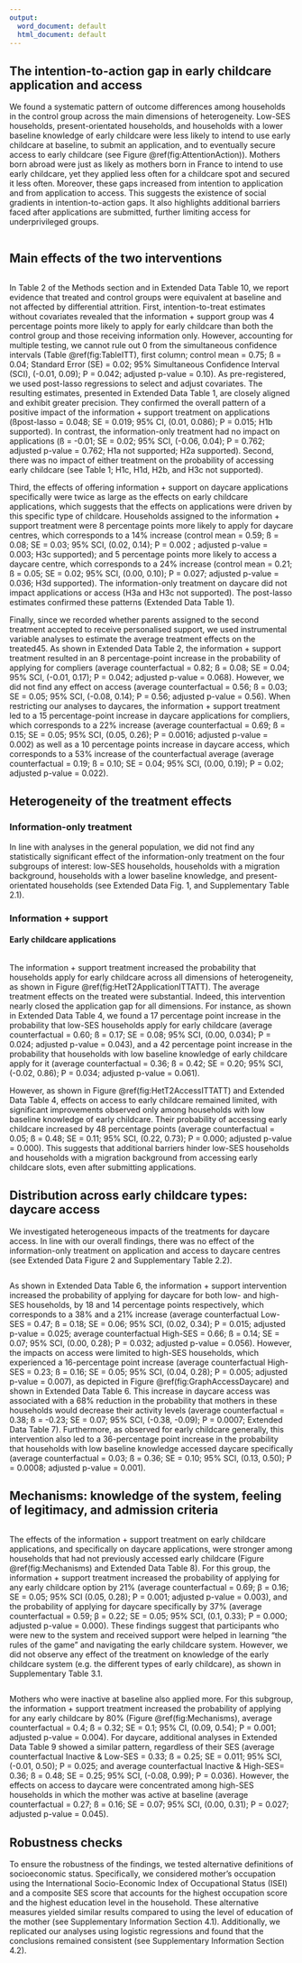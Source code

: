 ```yaml
---
output:
  word_document: default
  html_document: default
---
```




## The intention-to-action gap in early childcare application and access

We found a systematic pattern of outcome differences among households in the control group across the main dimensions of heterogeneity. Low-SES households, present-orientated households, and households with a lower baseline knowledge of early childcare were less likely to intend to use early childcare at baseline, to submit an application, and to eventually secure access to early childcare (see Figure \@ref(fig:AttentionAction)). Mothers born abroad were just as likely as mothers born in France to intend to use early childcare, yet they applied less often for a childcare spot and secured it less often. Moreover, these gaps increased from intention to application and from application to access. This suggests the existence of social gradients in intention-to-action gaps.  It also highlights additional barriers faced after applications are submitted, further limiting access for underprivileged groups.


```r
```


## Main effects of the two interventions

```r
```

In Table 2 of the Methods section and in Extended Data Table 10, we report evidence that treated and control groups were equivalent at baseline and not affected by differential attrition. First, intention-to-treat estimates without covariates revealed that the information + support group was 4 percentage points more likely to apply for early childcare than both the control group and those receiving information only. However, accounting for multiple testing, we cannot rule out 0 from the simultaneous confidence intervals (Table \@ref(fig:TableITT), first column; control mean = 0.75; ß = 0.04; Standard Error (SE) = 0.02; 95% Simultaneous Confidence Interval (SCI), (-0.01, 0.09); P = 0.042; adjusted p-value = 0.10). As pre-registered, we used post-lasso regressions to select and adjust covariates. The resulting estimates, presented in Extended Data Table 1, are closely aligned and exhibit greater precision. They confirmed the overall pattern of a positive impact of the information + support treatment on applications (ßpost-lasso = 0.048; SE = 0.019; 95% CI, (0.01, 0.086); P = 0.015; H1b supported). In contrast, the information-only treatment had no impact on applications (ß = -0.01; SE = 0.02; 95% SCI, (-0.06, 0.04); P = 0.762; adjusted p-value = 0.762; H1a not supported; H2a supported). Second, there was no impact of either treatment on the probability of accessing early childcare (see Table 1; H1c, H1d, H2b, and H3c not supported).

Third, the effects of offering information + support on daycare applications specifically were twice as large as the effects on early childcare applications, which suggests that the effects on applications were driven by this specific type of childcare. Households assigned to the information + support treatment were 8 percentage points more likely to apply for daycare centres, which corresponds to a 14% increase (control mean = 0.59; ß = 0.08;  SE = 0.03; 95% SCI, (0.02, 0.14); P = 0.002 ; adjusted p-value = 0.003; H3c supported); and 5 percentage points more likely to access a daycare centre, which corresponds to a 24% increase (control mean = 0.21; ß = 0.05;  SE = 0.02; 95% SCI, (0.00, 0.10); P = 0.027; adjusted p-value = 0.036; H3d supported). The information-only treatment on daycare did not impact applications or access (H3a and H3c not supported). The post-lasso estimates confirmed these patterns (Extended Data Table 1).

Finally, since we recorded whether parents assigned to the second treatment accepted to receive personalised support, we used instrumental variable analyses to estimate the average treatment effects on the treated45. As shown in Extended Data Table 2, the information + support treatment resulted in an 8 percentage-point increase in the probability of applying for compliers (average counterfactual = 0.82; ß = 0.08; SE = 0.04; 95% SCI, (-0.01, 0.17); P = 0.042; adjusted p-value = 0.068). However, we did not find any effect on access (average counterfactual = 0.56; ß = 0.03; SE = 0.05; 95% SCI, (-0.08, 0.14); P = 0.56; adjusted p-value = 0.56). When restricting our analyses to daycares, the information + support treatment led to a 15 percentage-point increase in daycare applications for compliers, which corresponds to a 22% increase (average counterfactual = 0.69; ß = 0.15;  SE = 0.05; 95% SCI, (0.05, 0.26); P = 0.0016; adjusted p-value  = 0.002) as well as a 10 percentage points increase in daycare access, which corresponds to a 53% increase of the counterfactual average (average counterfactual = 0.19; ß = 0.10;  SE = 0.04; 95% SCI, (0.00, 0.19); P = 0.02; adjusted p-value = 0.022). 


##  Heterogeneity of the treatment effects

### Information-only treatment

In line with analyses in the general population, we did not find any statistically significant effect of the information-only treatment on the four subgroups of interest: low-SES households, households with a migration background, households with a lower baseline knowledge, and present-orientated households (see Extended Data Fig. 1, and Supplementary Table 2.1). 

### Information + support

#### Early childcare applications

```r
```

The information + support treatment increased the probability that households apply for early childcare across all dimensions of heterogeneity, as shown in Figure \@ref(fig:HetT2ApplicationITTATT). The average treatment effects on the treated were substantial. Indeed, this intervention nearly closed the application gap for all dimensions. For instance, as shown in Extended Data Table 4, we found a 17 percentage point increase in the probability that low-SES households apply for early childcare (average counterfactual = 0.60; ß = 0.17; SE = 0.08; 95% SCI, (0.00, 0.034); P = 0.024; adjusted p-value = 0.043), and a 42 percentage point increase in the probability that households with low baseline knowledge of early childcare apply for it (average counterfactual = 0.36; ß = 0.42;  SE = 0.20; 95% SCI, (-0.02, 0.86); P = 0.034; adjusted p-value = 0.061).


However, as shown in Figure \@ref(fig:HetT2AccessITTATT) and Extended Data Table 4, effects on access to early childcare remained limited, with significant improvements observed only among households with low baseline knowledge of early childcare. Their probability of accessing early childcare increased by 48 percentage points (average counterfactual = 0.05; ß = 0.48; SE = 0.11; 95% SCI, (0.22, 0.73); P = 0.000; adjusted p-value = 0.000). This suggests that additional barriers hinder low-SES households and households with a migration background from accessing early childcare slots, even after submitting applications.


## Distribution across early childcare types: daycare access

We investigated heterogeneous impacts of the treatments for daycare access. In line with our overall findings, there was no effect of the information-only treatment on application and access to daycare centres (see Extended Data Figure 2 and Supplementary Table 2.2).

```r
```
As shown in Extended Data Table 6, the information + support intervention increased the probability of applying for daycare for both low- and high-SES households, by 18 and 14 percentage points respectively, which corresponds to a 38% and a 21% increase (average counterfactual Low-SES = 0.47; ß = 0.18; SE = 0.06; 95% SCI, (0.02, 0.34); P = 0.015; adjusted p-value = 0.025; average counterfactual High-SES = 0.66; ß = 0.14; SE = 0.07; 95% SCI, (0.00, 0.28); P = 0.032; adjusted p-value = 0.056). However, the impacts on access were limited to high-SES households, which experienced a 16-percentage point increase (average counterfactual High-SES = 0.23; ß = 0.16; SE = 0.05; 95% SCI, (0.04, 0.28); P = 0.005; adjusted p-value = 0.007), as depicted in Figure \@ref(fig:GraphAccessDaycare) and shown in Extended Data Table 6. This increase in daycare access was associated with a 68% reduction in the probability that mothers in these households would decrease their activity levels (average counterfactual = 0.38; ß = -0.23; SE = 0.07; 95% SCI, (-0.38, -0.09); P = 0.0007; Extended Data Table 7).  Furthermore, as observed for early childcare generally, this intervention also led to a 36-percentage point increase in the probability that households with low baseline knowledge accessed daycare specifically (average counterfactual = 0.03; ß = 0.36; SE = 0.10; 95% SCI, (0.13, 0.50); P = 0.0008; adjusted p-value = 0.001).


## Mechanisms: knowledge of the system, feeling of legitimacy, and admission criteria

```r
```

The effects of the information + support treatment on early childcare applications, and specifically on daycare applications, were stronger among households that had not previously accessed early childcare (Figure \@ref(fig:Mechanisms) and Extended Data Table 8). For this group, the information + support treatment increased the probability of applying for any early childcare option by 21% (average counterfactual = 0.69; β = 0.16; SE = 0.05; 95% SCI (0.05, 0.28); P = 0.001; adjusted p-value = 0.003), and the probability of applying for daycare specifically by 37% (average counterfactual = 0.59; β = 0.22; SE = 0.05; 95% SCI, (0.1, 0.33); P = 0.000; adjusted p-value = 0.000). These findings suggest that participants who were new to the system and received support were helped in learning “the rules of the game" and navigating the early childcare system. However, we did not observe any effect of the treatment on knowledge of the early childcare system (e.g. the different types of early childcare), as shown in Supplementary Table 3.1.

```r
```

Mothers who were inactive at baseline also applied more. For this subgroup, the information + support treatment increased the probability of applying for any early childcare by 80% (Figure \@ref(fig:Mechanisms), average counterfactual = 0.4; ß = 0.32; SE = 0.1; 95% CI, (0.09, 0.54); P = 0.001; adjusted p-value = 0.004). For daycare, additional analyses in Extended Data Table 9 showed a similar pattern, regardless of their SES (average counterfactual Inactive & Low-SES = 0.33; ß = 0.25; SE = 0.011; 95% SCI, (-0.01, 0.50); P = 0.025; and average counterfactual Inactive & High-SES= 0.36; ß = 0.48; SE = 0.25; 95% SCI, (-0.08, 0.99); P = 0.036). However, the effects on access to daycare were concentrated among high-SES households in which the mother was active at baseline (average counterfactual = 0.27; ß = 0.16; SE = 0.07; 95% SCI, (0.00, 0.31); P = 0.027; adjusted p-value = 0.045). 

## Robustness checks

To ensure the robustness of the findings, we tested alternative definitions of socioeconomic status. Specifically, we considered mother's occupation using the International Socio-Economic Index of Occupational Status (ISEI) and a composite SES score that accounts for the highest occupation score and the highest education level in the household. These alternative measures yielded similar results compared to using the level of education of the mother (see Supplementary Information Section 4.1). Additionally, we replicated our analyses using logistic regressions and found that the conclusions remained consistent (see Supplementary Information Section 4.2). 
